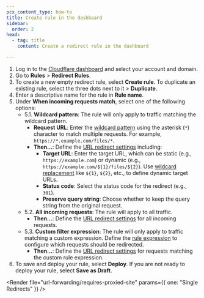 ```yaml
---
pcx_content_type: how-to
title: Create rule in the dashboard
sidebar:
  order: 2
head:
  - tag: title
    content: Create a redirect rule in the dashboard

---
```



1. Log in to the [Cloudflare dashboard](https://dash.cloudflare.com) and select your account and domain.
2. Go to **Rules** > **Redirect Rules**.
3. To create a new empty redirect rule, select **Create rule**. To duplicate an existing rule, select the three dots next to it > **Duplicate**.
4. Enter a descriptive name for the rule in **Rule name**.
5. Under **When incoming requests match**, select one of the following options:
    - 5.1. **Wildcard pattern**: The rule will only apply to traffic matching the wildcard pattern.
        - **Request URL**: Enter the [wildcard pattern](/ruleset-engine/rules-language/operators/#wildcard-matching) using the asterisk (`*`) character to match multiple requests. For example, `https://*.example.com/files/*`.
        - **Then...**: Define the [URL redirect settings](http://localhost:1111/rules/url-forwarding/single-redirects/settings/) including:
            - **Target URL**: Enter the target URL, which can be static (e.g., `https://example.com`) or dynamic (e.g., `https://example.com/${1}/files/${2}`). Use [wildcard replacement](/ruleset-engine/rules-language/functions/#wildcard_replace) like `${1}`, `${2}`, etc., to define dynamic target URLs.
            - **Status code**: Select the status code for the redirect (e.g., `301`).
            - **Preserve query string**: Choose whether to keep the query string from the original request.
    - 5.2. **All incoming requests**: The rule will apply to all traffic.
        - **Then...**: Define the [URL redirect settings](/rules/url-forwarding/single-redirects/settings/) for all incoming requests.
    - 5.3. **Custom filter expression**: The rule will only apply to traffic matching a custom expression. Define the [rule expression](/ruleset-engine/rules-language/expressions/edit-expressions/) to configure which requests should be redirected.
        - **Then...**: Define the [URL redirect settings](/rules/url-forwarding/single-redirects/settings/) for requests matching the custom rule expression.
6. To save and deploy your rule, select **Deploy**. If you are not ready to deploy your rule, select **Save as Draft**.

<Render file="url-forwarding/requires-proxied-site" params={{ one: "Single Redirects" }} />
